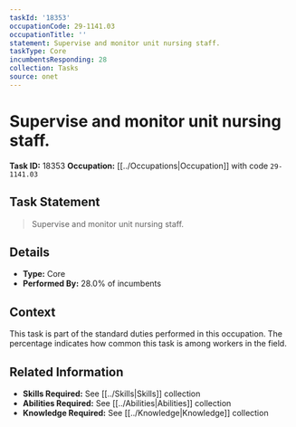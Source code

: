 ```yaml
---
taskId: '18353'
occupationCode: 29-1141.03
occupationTitle: ''
statement: Supervise and monitor unit nursing staff.
taskType: Core
incumbentsResponding: 28
collection: Tasks
source: onet
---
```

# Supervise and monitor unit nursing staff.

**Task ID:** 18353
**Occupation:** [[../Occupations|Occupation]] with code `29-1141.03`

## Task Statement

> Supervise and monitor unit nursing staff.

## Details

- **Type:** Core
- **Performed By:** 28.0% of incumbents

## Context

This task is part of the standard duties performed in this occupation. The percentage indicates how common this task is among workers in the field.

## Related Information

- **Skills Required:** See [[../Skills|Skills]] collection
- **Abilities Required:** See [[../Abilities|Abilities]] collection
- **Knowledge Required:** See [[../Knowledge|Knowledge]] collection
